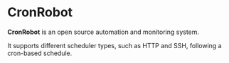 
# CronRobot

**CronRobot** is an open source automation and monitoring system.

It supports different scheduler types, such as HTTP and SSH, following a cron-based schedule.


